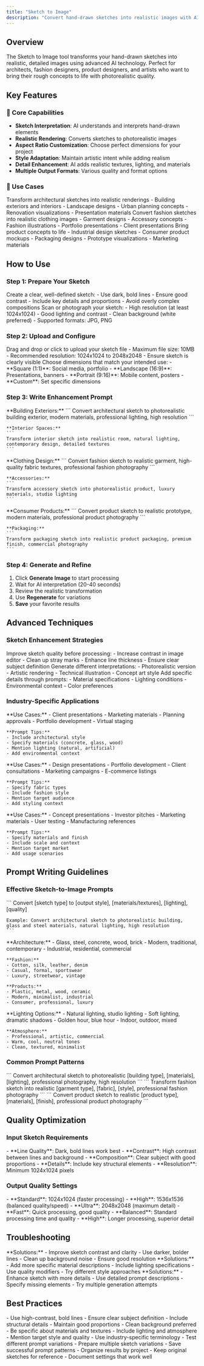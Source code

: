 ```yaml
---
title: "Sketch to Image"
description: "Convert hand-drawn sketches into realistic images with AI interpretation"
---
```


## Overview

The Sketch to Image tool transforms your hand-drawn sketches into realistic, detailed images using advanced AI technology. Perfect for architects, fashion designers, product designers, and artists who want to bring their rough concepts to life with photorealistic quality.

## Key Features

### 🎯 Core Capabilities

- **Sketch Interpretation**: AI understands and interprets hand-drawn elements
- **Realistic Rendering**: Converts sketches to photorealistic images
- **Aspect Ratio Customization**: Choose perfect dimensions for your project
- **Style Adaptation**: Maintain artistic intent while adding realism
- **Detail Enhancement**: AI adds realistic textures, lighting, and materials
- **Multiple Output Formats**: Various quality and format options

### 🎨 Use Cases

<AccordionGroup>
  <Accordion title="Architectural Visualization">
    Transform architectural sketches into realistic renderings
    - Building exteriors and interiors
    - Landscape designs
    - Urban planning concepts
    - Renovation visualizations
    - Presentation materials
  </Accordion>
  
  <Accordion title="Fashion Design">
    Convert fashion sketches into realistic clothing images
    - Garment designs
    - Accessory concepts
    - Fashion illustrations
    - Portfolio presentations
    - Client presentations
  </Accordion>
  
  <Accordion title="Product Design">
    Bring product concepts to life
    - Industrial design sketches
    - Consumer product mockups
    - Packaging designs
    - Prototype visualizations
    - Marketing materials
  </Accordion>
</AccordionGroup>

## How to Use

### Step 1: Prepare Your Sketch

<Steps>
  <Step title="Sketch Quality">
    Create a clear, well-defined sketch:
    - Use dark, bold lines
    - Ensure good contrast
    - Include key details and proportions
    - Avoid overly complex compositions
  </Step>
  
  <Step title="Digital Preparation">
    Scan or photograph your sketch:
    - High resolution (at least 1024x1024)
    - Good lighting and contrast
    - Clean background (white preferred)
    - Supported formats: JPG, PNG
  </Step>
</Steps>

### Step 2: Upload and Configure

<Steps>
  <Step title="Upload Sketch">
    Drag and drop or click to upload your sketch file
    - Maximum file size: 10MB
    - Recommended resolution: 1024x1024 to 2048x2048
    - Ensure sketch is clearly visible
  </Step>
  
  <Step title="Set Aspect Ratio">
    Choose dimensions that match your intended use:
    - **Square (1:1)**: Social media, portfolio
    - **Landscape (16:9)**: Presentations, banners
    - **Portrait (9:16)**: Mobile content, posters
    - **Custom**: Set specific dimensions
  </Step>
</Steps>

### Step 3: Write Enhancement Prompt

<AccordionGroup>
  <Accordion title="Architectural Prompts">
    **Building Exteriors:**
    ```
    Convert architectural sketch to photorealistic building exterior, modern materials, professional lighting, high resolution
    ```
    
    **Interior Spaces:**
    ```
    Transform interior sketch into realistic room, natural lighting, contemporary design, detailed textures
    ```
  </Accordion>
  
  <Accordion title="Fashion Prompts">
    **Clothing Design:**
    ```
    Convert fashion sketch to realistic garment, high-quality fabric textures, professional fashion photography
    ```
    
    **Accessories:**
    ```
    Transform accessory sketch into photorealistic product, luxury materials, studio lighting
    ```
  </Accordion>
  
  <Accordion title="Product Prompts">
    **Consumer Products:**
    ```
    Convert product sketch to realistic prototype, modern materials, professional product photography
    ```
    
    **Packaging:**
    ```
    Transform packaging sketch into realistic product packaging, premium finish, commercial photography
    ```
  </Accordion>
</AccordionGroup>

### Step 4: Generate and Refine

1. Click **Generate Image** to start processing
2. Wait for AI interpretation (20-40 seconds)
3. Review the realistic transformation
4. Use **Regenerate** for variations
5. **Save** your favorite results

## Advanced Techniques

### Sketch Enhancement Strategies

<AccordionGroup>
  <Accordion title="Line Art Optimization">
    Improve sketch quality before processing:
    - Increase contrast in image editor
    - Clean up stray marks
    - Enhance line thickness
    - Ensure clear subject definition
  </Accordion>
  
  <Accordion title="Multi-Style Generation">
    Generate different interpretations:
    - Photorealistic version
    - Artistic rendering
    - Technical illustration
    - Concept art style
  </Accordion>
  
  <Accordion title="Detail Enhancement">
    Add specific details through prompts:
    - Material specifications
    - Lighting conditions
    - Environmental context
    - Color preferences
  </Accordion>
</AccordionGroup>

### Industry-Specific Applications

<AccordionGroup>
  <Accordion title="Architecture & Real Estate">
    **Use Cases:**
    - Client presentations
    - Marketing materials
    - Planning approvals
    - Portfolio development
    - Virtual staging
    
    **Prompt Tips:**
    - Include architectural style
    - Specify materials (concrete, glass, wood)
    - Mention lighting (natural, artificial)
    - Add environmental context
  </Accordion>
  
  <Accordion title="Fashion & Apparel">
    **Use Cases:**
    - Design presentations
    - Portfolio development
    - Client consultations
    - Marketing campaigns
    - E-commerce listings
    
    **Prompt Tips:**
    - Specify fabric types
    - Include fashion style
    - Mention target audience
    - Add styling context
  </Accordion>
  
  <Accordion title="Product Development">
    **Use Cases:**
    - Concept presentations
    - Investor pitches
    - Marketing materials
    - User testing
    - Manufacturing references
    
    **Prompt Tips:**
    - Specify materials and finish
    - Include scale and context
    - Mention target market
    - Add usage scenarios
  </Accordion>
</AccordionGroup>

## Prompt Writing Guidelines

### Effective Sketch-to-Image Prompts

<AccordionGroup>
  <Accordion title="Basic Structure">
    ```
    Convert [sketch type] to [output style], [materials/textures], [lighting], [quality]
    
    Example: Convert architectural sketch to photorealistic building, glass and steel materials, natural lighting, high resolution
    ```
  </Accordion>
  
  <Accordion title="Material Specifications">
    **Architecture:**
    - Glass, steel, concrete, wood, brick
    - Modern, traditional, contemporary
    - Industrial, residential, commercial
    
    **Fashion:**
    - Cotton, silk, leather, denim
    - Casual, formal, sportswear
    - Luxury, streetwear, vintage
    
    **Products:**
    - Plastic, metal, wood, ceramic
    - Modern, minimalist, industrial
    - Consumer, professional, luxury
  </Accordion>
  
  <Accordion title="Lighting and Atmosphere">
    **Lighting Options:**
    - Natural lighting, studio lighting
    - Soft lighting, dramatic shadows
    - Golden hour, blue hour
    - Indoor, outdoor, mixed
    
    **Atmosphere:**
    - Professional, artistic, commercial
    - Warm, cool, neutral tones
    - Clean, textured, minimalist
  </Accordion>
</AccordionGroup>

### Common Prompt Patterns

<AccordionGroup>
  <Accordion title="Architectural Visualization">
    ```
    Convert architectural sketch to photorealistic [building type], [materials], [lighting], professional photography, high resolution
    ```
  </Accordion>
  
  <Accordion title="Fashion Design">
    ```
    Transform fashion sketch into realistic [garment type], [fabric], [style], professional fashion photography
    ```
  </Accordion>
  
  <Accordion title="Product Design">
    ```
    Convert product sketch to realistic [product type], [materials], [finish], professional product photography
    ```
  </Accordion>
</AccordionGroup>

## Quality Optimization

### Input Sketch Requirements

<Accordion title="Best Practices">
- **Line Quality**: Dark, bold lines work best
- **Contrast**: High contrast between lines and background
- **Composition**: Clear subject with good proportions
- **Details**: Include key structural elements
- **Resolution**: Minimum 1024x1024 pixels
</Accordion>

### Output Quality Settings

<AccordionGroup>
  <Accordion title="Resolution Options">
    - **Standard**: 1024x1024 (faster processing)
    - **High**: 1536x1536 (balanced quality/speed)
    - **Ultra**: 2048x2048 (maximum detail)
  </Accordion>
  
  <Accordion title="Processing Quality">
    - **Fast**: Quick processing, good quality
    - **Balanced**: Standard processing time and quality
    - **High**: Longer processing, superior detail
  </Accordion>
</AccordionGroup>

## Troubleshooting

<AccordionGroup>
  <Accordion title="Poor Sketch Recognition">
    **Solutions:**
    - Improve sketch contrast and clarity
    - Use darker, bolder lines
    - Clean up background noise
    - Ensure good resolution
  </Accordion>
  
  <Accordion title="Unrealistic Results">
    **Solutions:**
    - Add more specific material descriptions
    - Include lighting specifications
    - Use quality modifiers
    - Try different style approaches
  </Accordion>
  
  <Accordion title="Missing Details">
    **Solutions:**
    - Enhance sketch with more details
    - Use detailed prompt descriptions
    - Specify missing elements
    - Try multiple generation attempts
  </Accordion>
</AccordionGroup>

## Best Practices

<Accordion title="Sketch Preparation">
- Use high-contrast, bold lines
- Ensure clear subject definition
- Include structural details
- Maintain good proportions
- Clean background preferred
</Accordion>

<Accordion title="Prompt Writing">
- Be specific about materials and textures
- Include lighting and atmosphere
- Mention target style and quality
- Use industry-specific terminology
- Test different prompt variations
</Accordion>

<Accordion title="Workflow Optimization">
- Prepare multiple sketch variations
- Save successful prompt patterns
- Organize results by project
- Keep original sketches for reference
- Document settings that work well
</Accordion>
